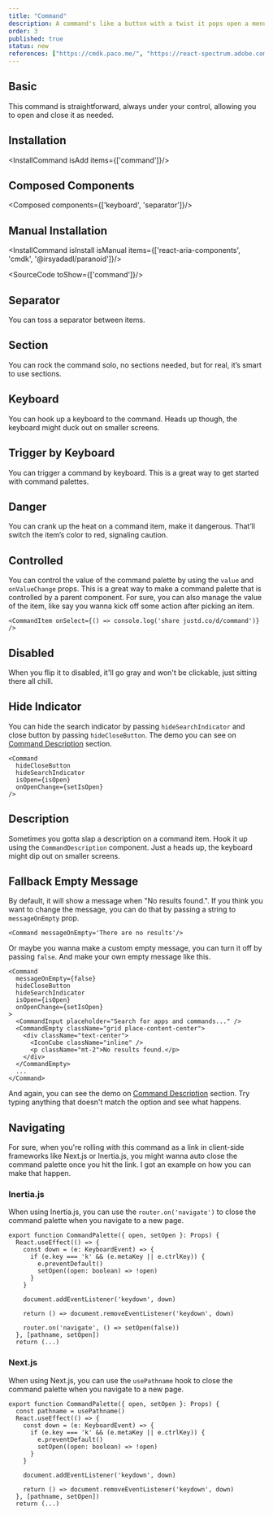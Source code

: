 ```yaml
---
title: "Command"
description: A command's like a button with a twist it pops open a menu of options. Think of it like a combobox but way cooler. Perfect for command palettes, menus, and all that jazz.
order: 3
published: true
status: new
references: ["https://cmdk.paco.me/", "https://react-spectrum.adobe.com/react-aria/Modal.html#props"]
---
```


## Basic
This command is straightforward, always under your control, allowing you to open and close it as needed.
<How toUse="controls/command-demo" />

## Installation
<InstallCommand isAdd items={['command']}/>

## Composed Components
<Composed components={['keyboard', 'separator']}/>

## Manual Installation

<InstallCommand isInstall isManual items={['react-aria-components', 'cmdk', '@irsyadadl/paranoid']}/>

<SourceCode toShow={['command']}/>

## Separator
You can toss a separator between items.
<How toUse="controls/command-separator-demo" />

## Section
You can rock the command solo, no sections needed, but for real, it’s smart to use sections.
<How toUse="controls/command-section-demo" />

## Keyboard
You can hook up a keyboard to the command. Heads up though, the keyboard might duck out on smaller screens.
<How toUse="controls/command-keyboard-demo" />

## Trigger by Keyboard
You can trigger a command by keyboard. This is a great way to get started with command palettes.
<How toUse="controls/command-trigger-by-keyboard-demo" />

## Danger
You can crank up the heat on a command item, make it dangerous. That’ll switch the item’s color to red, signaling caution.
<How toUse="controls/command-danger-item-demo" />

## Controlled
You can control the value of the command palette by using the `value` and `onValueChange` props. This is a great way to make a command palette that is controlled by a parent component.
<How toUse="controls/command-controlled-demo" />
For sure, you can also manage the value of the item, like say you wanna kick off some action after picking an item.
```
<CommandItem onSelect={() => console.log('share justd.co/d/command')} />
```

## Disabled
When you flip it to disabled, it'll go gray and won't be clickable, just sitting there all chill.
<How toUse="controls/command-disabled-demo" />

## Hide Indicator
You can hide the search indicator by passing `hideSearchIndicator` and close button by passing `hideCloseButton`. The demo you can see on [Command Description](#description) section.
```
<Command
  hideCloseButton
  hideSearchIndicator
  isOpen={isOpen}
  onOpenChange={setIsOpen}
/>
```

## Description
Sometimes you gotta slap a description on a command item. Hook it up using the `CommandDescription` component. Just a heads up, the keyboard might dip out on smaller screens.
<How toUse="controls/command-description-demo" />

## Fallback Empty Message
By default, it will show a message when "No results found.". If you think you want to change the message, you can do that by passing a string to `messageOnEmpty` prop.
```
<Command messageOnEmpty='There are no results'/>
```
Or maybe you wanna make a custom empty message, you can turn it off by passing `false`. And make your own empty message like this.
```
<Command
  messageOnEmpty={false}
  hideCloseButton
  hideSearchIndicator
  isOpen={isOpen}
  onOpenChange={setIsOpen}
>
  <CommandInput placeholder="Search for apps and commands..." />
  <CommandEmpty className="grid place-content-center">
    <div className="text-center">
      <IconCube className="inline" />
      <p className="mt-2">No results found.</p>
    </div>
  </CommandEmpty>
  ...
</Command>
```
And again, you can see the demo on [Command Description](#description) section. Try typing anything that doesn't match the option and see what happens.

## Navigating
For sure, when you're rolling with this command as a link in client-side frameworks like Next.js or Inertia.js, you might wanna auto close the command palette once you hit the link. I got an example on how you can make that happen.

### Inertia.js
When using Inertia.js, you can use the `router.on('navigate')` to close the command palette when you navigate to a new page.
```tsx {14}
export function CommandPalette({ open, setOpen }: Props) {
  React.useEffect(() => {
    const down = (e: KeyboardEvent) => {
      if (e.key === 'k' && (e.metaKey || e.ctrlKey)) {
        e.preventDefault()
        setOpen((open: boolean) => !open)
      }
    }

    document.addEventListener('keydown', down)

    return () => document.removeEventListener('keydown', down)

    router.on('navigate', () => setOpen(false))
  }, [pathname, setOpen])
  return (...)
```
### Next.js
When using Next.js, you can use the `usePathname` hook to close the command palette when you navigate to a new page.
```tsx {2} {14}
export function CommandPalette({ open, setOpen }: Props) {
  const pathname = usePathname()
  React.useEffect(() => {
    const down = (e: KeyboardEvent) => {
      if (e.key === 'k' && (e.metaKey || e.ctrlKey)) {
        e.preventDefault()
        setOpen((open: boolean) => !open)
      }
    }

    document.addEventListener('keydown', down)

    return () => document.removeEventListener('keydown', down)
  }, [pathname, setOpen])
  return (...)
```
